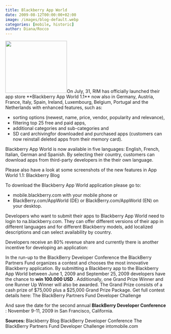 ```yaml
---
title: Blackberry App World
date: 2009-08-12T00:00:00+02:00
image: /images/blog-default.webp
categories: [mobile, historic]
author: Diana/Rocco
---
```


<div class="entry-content">
<img class="alignright size-full wp-image-836" title="Blackberry App World" src="http://pavingways.com/wp-content/uploads/blackberry_app_world.png" alt="" width="193" height="163" />On July, 31, RIM has officially launched their app store **Blackberry App World 1.1**  now also in Germany, Austria, France, Italy, Spain, Ireland, Luxembourg, Belgium, Portugal and the Netherlands with enhanced features, such as:
<ul>
	<li>sorting options (newest, name, price, vendor, popularity and relevance),</li>
	<li>filtering top 25 free and paid apps,</li>
	<li>additional categories and sub-categories and</li>
	<li>SD card archivingfor downloaded and purchased apps (customers can now reinstall deleted apps from their memory card).</li>
</ul>


Blackberry App World is now available in five languages: English, French, Italian, German and Spanish. By selecting their country, customers can download apps from third-party developers in the their own language.





Please also have a look at some screenshots of the new features in App World 1.1: Blackberry Blog





To download the Blackberry App World application please go to:
<ul>
	<li>mobile.blackberry.com with your mobile phone or</li>
	<li>BlackBerry.com/AppWorld (DE) or BlackBerry.com/AppWorld (EN) on your desktop.</li>
</ul>


Developers who want to submit their apps to Blackberry App World need to login to na.blackberry.com. They can offer different versions of their app in different languages and for different Blackberry models, add localized descriptions and can select availability by country.





Developers receive an 80% revenue share and currently there is another incentive for developing an application:





In the run-up to the BlackBerry Developer Conference the BlackBerry Partners Fund organizes a contest and chooses the most innovative Blackberry application. By submitting a Blackberry app to the Blackberry App World between June 1, 2009 and September 25, 2009 developers have the chance to **win 100.000 USD** . Additionally, one Grand Prize Winner and one Runner Up Winner will also be awarded. The Grand Prize consists of a cash prize of $75,000 plus a $25,000 Grand Prize Package. Get full contest details here: The BlackBerry Partners Fund Developer Challenge





And save the date for the second annual **BlackBerry Developer Conference** : November 9-11, 2009 in San Francisco, California.




**Sources:
<span style="font-weight: normal;">Blackberry Blog
BlackBerry Developer Conference
The BlackBerry Partners Fund Developer Challenge
intomobile.com
</span>** 
</div>

